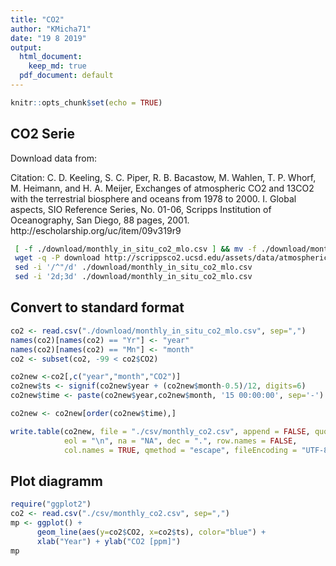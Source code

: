 ```yaml
---
title: "CO2"
author: "KMicha71"
date: "19 8 2019"
output:
  html_document: 
    keep_md: true
  pdf_document: default
---
```


```r
knitr::opts_chunk$set(echo = TRUE)
```

## CO2 Serie

Download data from:

Citation: C. D. Keeling, S. C. Piper, R. B. Bacastow, M. Wahlen, T. P. Whorf, M. Heimann, and H. A. Meijer, Exchanges of atmospheric CO2 and 13CO2 with the terrestrial biosphere and oceans from 1978 to 2000. I. Global aspects, SIO Reference Series, No. 01-06, Scripps Institution of Oceanography, San Diego, 88 pages, 2001. http://escholarship.org/uc/item/09v319r9

```sh
 [ -f ./download/monthly_in_situ_co2_mlo.csv ] && mv -f ./download/monthly_in_situ_co2_mlo.csv ./download/monthly_in_situ_co2_mlo.csv.bck
 wget -q -P download http://scrippsco2.ucsd.edu/assets/data/atmospheric/stations/in_situ_co2/monthly/monthly_in_situ_co2_mlo.csv
 sed -i '/^"/d' ./download/monthly_in_situ_co2_mlo.csv
 sed -i '2d;3d' ./download/monthly_in_situ_co2_mlo.csv
```

## Convert to standard format

```r
co2 <- read.csv("./download/monthly_in_situ_co2_mlo.csv", sep=",")
names(co2)[names(co2) == "Yr"] <- "year"
names(co2)[names(co2) == "Mn"] <- "month"
co2 <- subset(co2, -99 < co2$CO2)

co2new <-co2[,c("year","month","CO2")]
co2new$ts <- signif(co2new$year + (co2new$month-0.5)/12, digits=6)
co2new$time <- paste(co2new$year,co2new$month, '15 00:00:00', sep='-')

co2new <- co2new[order(co2new$time),]

write.table(co2new, file = "./csv/monthly_co2.csv", append = FALSE, quote = TRUE, sep = ",",
            eol = "\n", na = "NA", dec = ".", row.names = FALSE,
            col.names = TRUE, qmethod = "escape", fileEncoding = "UTF-8")
```

## Plot diagramm

```r
require("ggplot2")
co2 <- read.csv("./csv/monthly_co2.csv", sep=",")
mp <- ggplot() +
      geom_line(aes(y=co2$CO2, x=co2$ts), color="blue") +
      xlab("Year") + ylab("CO2 [ppm]")
mp

```
